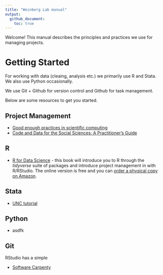 ```yaml
---
title: "Weinberg Lab manual"
output: 
  github_document:
    toc: true
---
```


Welcome! This manual describes the principles and practices we use for managing projects. 

# Getting Started

For working with data (cleaing, analysis etc.) we primarily use R and Stata. We also use Python occasionally. 

We use Git + Github for version control and Github for task management. 

Below are some resources to get you started. 

## Project Management

- [Good enough practices in scientific computing](http://journals.plos.org/ploscompbiol/article?id=10.1371/journal.pcbi.1005510)
- [Code and Data for the Social Sciences: A Practitioner’s Guide](https://web.stanford.edu/~gentzkow/research/CodeAndData.pdf)

## R

- [R for Data Science](http://r4ds.had.co.nz/) - this book will introduce you to R through the *tidyverse* suite of packages and introduce project management in with R/RStudio. The online version is free and you can [order a physical copy on Amazon](https://www.amazon.com/R-Data-Science-Hadley-Wickham/dp/1491910399/).

## Stata

- [UNC tutorial](http://www.cpc.unc.edu/research/tools/data_analysis/statatutorial)

## Python

- asdfk

## Git

RStudio has a simple 

- [Software Carpenty](http://swcarpentry.github.io/git-novice/)
